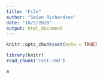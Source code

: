 ```yaml
---
title: "File"
author: "Seion Richardson"
date: "10/5/2020"
output: html_document
---
```


```r
knitr::opts_chunk$set(echo = TRUE)
```

```r
library(knitr)
read_chunk('Test.rmd')
```

```r
a
```

